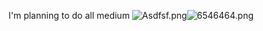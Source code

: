 I'm planning to do all medium [[File:Asdfsf.png|thumb]][[File:6546464.png|thumb]]<ac_metadata title="Is my fleet ready for fall?"> </ac_metadata>